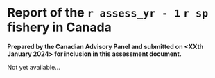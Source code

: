 \newpage

\rfoot{Canadian fishery report}

# Report of the `r assess_yr - 1` `r sp` fishery in Canada {#sec:app-canada-fishery-report}

**Prepared by the Canadian Advisory Panel and submitted on <XXth January 2024> for inclusion in this assessment document.**

Not yet available...

\clearpage
